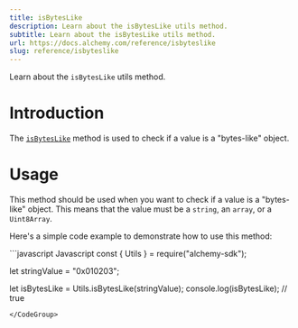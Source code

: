 ```yaml
---
title: isBytesLike
description: Learn about the isBytesLike utils method.
subtitle: Learn about the isBytesLike utils method.
url: https://docs.alchemy.com/reference/isbyteslike
slug: reference/isbyteslike
---
```


Learn about the `isBytesLike` utils method.

# Introduction

The [`isBytesLike`](https://docs.ethers.org/v5/api/utils/bytes/#utils-isBytesLike) method is used to check if a value is a "bytes-like" object.

# Usage

This method should be used when you want to check if a value is a "bytes-like" object. This means that the value must be a `string`, an `array`, or a `Uint8Array`.

Here's a simple code example to demonstrate how to use this method:

<CodeGroup>
  ```javascript Javascript
  const { Utils } = require("alchemy-sdk");

  let stringValue = "0x010203";

  let isBytesLike = Utils.isBytesLike(stringValue); 
  console.log(isBytesLike); // true
  ```
</CodeGroup>
